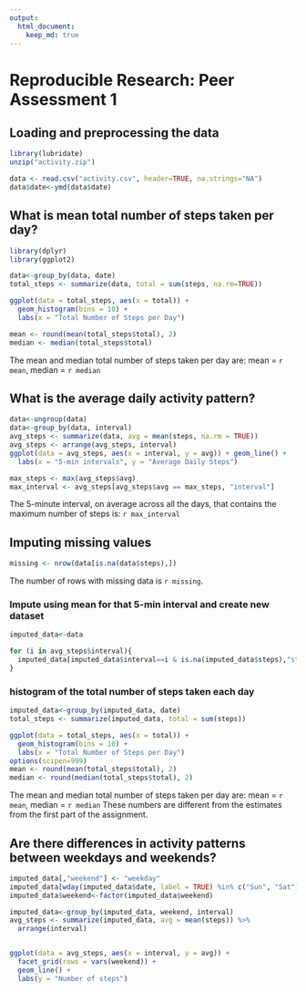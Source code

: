 ```yaml
---
output: 
  html_document:
    keep_md: true
---
```

# Reproducible Research: Peer Assessment 1

## Loading and preprocessing the data
```r
library(lubridate)
unzip("activity.zip")

data <- read.csv("activity.csv", header=TRUE, na.strings="NA")
data$date<-ymd(data$date)


```


## What is mean total number of steps taken per day?
```r
library(dplyr)
library(ggplot2)

data<-group_by(data, date)
total_steps <- summarize(data, total = sum(steps, na.rm=TRUE))

ggplot(data = total_steps, aes(x = total)) + 
  geom_histogram(bins = 10) +
  labs(x = "Total Number of Steps per Day")

mean <- round(mean(total_steps$total), 2)
median <- median(total_steps$total)
```

The mean and median total number of steps taken per day are: mean = `r mean`, median = `r median`

## What is the average daily activity pattern?
```r
data<-ungroup(data)
data<-group_by(data, interval)
avg_steps <- summarize(data, avg = mean(steps, na.rm = TRUE))
avg_steps <- arrange(avg_steps, interval)
ggplot(data = avg_steps, aes(x = interval, y = avg)) + geom_line() +
  labs(x = "5-min intervals", y = "Average Daily Steps")

max_steps <- max(avg_steps$avg)
max_interval <- avg_steps[avg_steps$avg == max_steps, "interval"]
```

The 5-minute interval, on average across all the days, that contains the maximum number of steps is: `r max_interval`

## Imputing missing values
```r
missing <- nrow(data[is.na(data$steps),])
```

The number of rows with missing data is `r missing`.

### Impute using mean for that 5-min interval and create new dataset
```r
imputed_data<-data

for (i in avg_steps$interval){
  imputed_data[imputed_data$interval==i & is.na(imputed_data$steps),"steps"] <- avg_steps[avg_steps$interval == i, "avg"]
}

```

### histogram of the total number of steps taken each day
```r
imputed_data<-group_by(imputed_data, date)
total_steps <- summarize(imputed_data, total = sum(steps))

ggplot(data = total_steps, aes(x = total)) + 
  geom_histogram(bins = 10) +
  labs(x = "Total Number of Steps per Day")
options(scipen=999)
mean <- round(mean(total_steps$total), 2)
median <- round(median(total_steps$total), 2)
```

The mean and median total number of steps taken per day are: mean = `r mean`, median = `r median`
These numbers are different from the estimates from the first part of the assignment.


## Are there differences in activity patterns between weekdays and weekends?
```r
imputed_data[,"weekend"] <- "weekday"
imputed_data[wday(imputed_data$date, label = TRUE) %in% c("Sun", "Sat"),"weekend"] <- "weekend"
imputed_data$weekend<-factor(imputed_data$weekend)

imputed_data<-group_by(imputed_data, weekend, interval)
avg_steps <- summarize(imputed_data, avg = mean(steps)) %>% 
  arrange(interval)


ggplot(data = avg_steps, aes(x = interval, y = avg)) + 
  facet_grid(rows = vars(weekend)) +
  geom_line() + 
  labs(y = "Number of steps")
```